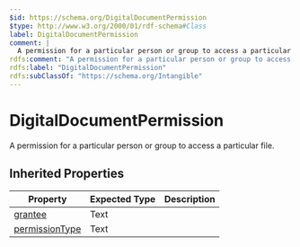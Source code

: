 ```yaml
---
$id: https://schema.org/DigitalDocumentPermission
$type: http://www.w3.org/2000/01/rdf-schema#Class
label: DigitalDocumentPermission
comment: |
  A permission for a particular person or group to access a particular file.
rdfs:comment: "A permission for a particular person or group to access a particular file."
rdfs:label: "DigitalDocumentPermission"
rdfs:subClassOf: "https://schema.org/Intangible"
---
```


# DigitalDocumentPermission

A permission for a particular person or group to access a particular file.

## Inherited Properties

| Property | Expected Type | Description |
| --- | --- | --- |
| [grantee](https://schema.org/grantee) | Text |  |
| [permissionType](https://schema.org/permissionType) | Text |  |
